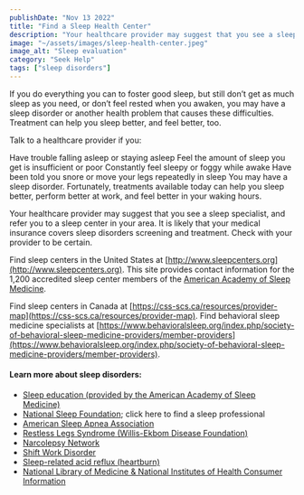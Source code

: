 ```yaml
---
publishDate: "Nov 13 2022"
title: "Find a Sleep Health Center"
description: "Your healthcare provider may suggest that you see a sleep specialist, and refer you to a sleep center in your area."
image: "~/assets/images/sleep-health-center.jpeg"
image_alt: "Sleep evaluation"
category: "Seek Help"
tags: ["sleep disorders"]
---
```


<YouTube embed_url="https://www.youtube.com/embed/fhLahTXf6O8" title="What to Expect from a Sleep Evaluation" duration="1:39" description="Lawrence Epstein, MD, of Harvard tells what to expect from a visit to a sleep specialist." />

If you do everything you can to foster good sleep, but still don’t get as much sleep as you need, or don’t feel rested when you awaken, you may have a sleep disorder or another health problem that causes these difficulties. Treatment can help you sleep better, and feel better, too.


Talk to a healthcare provider if you:

Have trouble falling asleep or staying asleep
Feel the amount of sleep you get is insufficient or poor
Constantly feel sleepy or foggy while awake
Have been told you snore or move your legs repeatedly in sleep
You may have a sleep disorder. Fortunately, treatments available today can help you sleep better, perform better at work, and feel better in your waking hours.

Your healthcare provider may suggest that you see a sleep specialist, and refer you to a sleep center in your area. It is likely that your medical insurance covers sleep disorders screening and treatment. Check with your provider to be certain.


Find sleep centers in the United States at [http://www.sleepcenters.org](http://www.sleepcenters.org). This site provides contact information for the 1,200 accredited sleep center members of the [American Academy of Sleep Medicine](http://www.aasmnet.org).

Find sleep centers in Canada at [https://css-scs.ca/resources/provider-map](https://css-scs.ca/resources/provider-map).
Find behavioral sleep medicine specialists at [https://www.behavioralsleep.org/index.php/society-of-behavioral-sleep-medicine-providers/member-providers](https://www.behavioralsleep.org/index.php/society-of-behavioral-sleep-medicine-providers/member-providers).

#### Learn more about sleep disorders:

- [Sleep education (provided by the American Academy of Sleep Medicine)](http://sleepeducation.org/)
- [National Sleep Foundation](http://sleepfoundation.org/); click here to find a sleep professional
- [American Sleep Apnea Association](http://www.sleepapnea.org/)
- [Restless Legs Syndrome (Willis-Ekbom Disease Foundation)](http://www.rls.org/)
- [Narcolepsy Network](http://narcolepsynetwork.org/)
- [Shift Work Disorder](https://www.sleepfoundation.org/sleep-disorders/shift-work-disorder)
- [Sleep-related acid reflux (heartburn)](http://sleepfoundation.org/sleep-disorders-problems/gerd-and-sleep)
- [National Library of Medicine & National Institutes of Health Consumer Information](http://medlineplus.com/)
